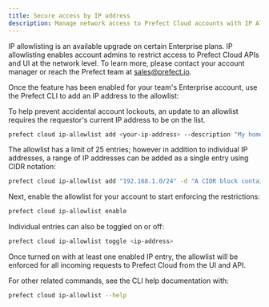 ```yaml
---
title: Secure access by IP address
description: Manage network access to Prefect Cloud accounts with IP Allowlists.
---
```


IP allowlisting is an available upgrade on certain Enterprise plans. 
IP allowlisting enables account admins to restrict access to Prefect Cloud APIs and UI at the network level. 
To learn more, please contact your account manager or reach the Prefect team at sales@prefect.io.

Once the feature has been enabled for your team's Enterprise account, use the Prefect CLI to add an IP address to the allowlist:

<Note>To help prevent accidental account lockouts, an update to an allowlist requires the requestor's current IP address to be on the list.</Note>

```bash
prefect cloud ip-allowlist add <your-ip-address> --description "My home IP address"
```

The allowlist has a limit of 25 entries; 
however in addition to individual IP addresses, a range of IP addresses can be added as a single entry using CIDR notation:

```bash
prefect cloud ip-allowlist add "192.168.1.0/24" -d "A CIDR block containing 256 IP addresses from 192.168.1.0 to 192.168.1.255"
```

Next, enable the allowlist for your account to start enforcing the restrictions:

```bash
prefect cloud ip-allowlist enable
```

Individual entries can also be toggled on or off:
    
```bash
prefect cloud ip-allowlist toggle <ip-address>
```

Once turned on with at least one enabled IP entry, the allowlist will be enforced for all incoming requests to Prefect Cloud from the UI and API.

For other related commands, see the CLI help documentation with:
    
```bash
prefect cloud ip-allowlist --help
```